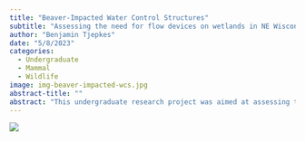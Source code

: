 ```yaml
---
title: "Beaver-Impacted Water Control Structures"
subtitle: "Assessing the need for flow devices on wetlands in NE Wisconsin."
author: "Benjamin Tjepkes"
date: "5/8/2023"
categories:
  - Undergraduate
  - Mammal
  - Wildlife
image: img-beaver-impacted-wcs.jpg
abstract-title: ""
abstract: "This undergraduate research project was aimed at assessing the need for beaver flow devices on water control strutures owned by the Wisconsin Department of Natural Resources. From these results, I designed a specialized flow device for the devices most impacted by beavers in the study area."
---
```


![](../research/img-beaver-impacted-wcs.jpg)